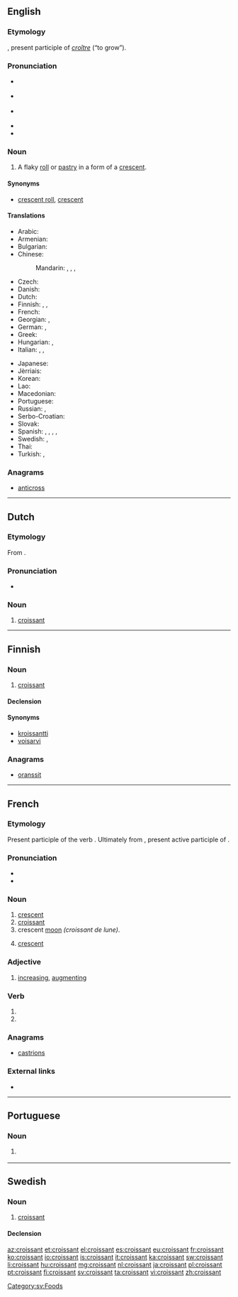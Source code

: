 {{also|Croissant}}
==English==

{{wikipedia}}

===Etymology===
{{borrowing|fr|lang=en}} {{term|croissant||crescent|lang=fr}}, present participle of ''[[croître]]'' (“to grow”).

===Pronunciation===
* {{a|NZ}} {{IPA|/kɹəˈsɒnt/|lang=en}}
* {{a|UK}} {{IPA|/ˈkɹwasɒ̃/|/ˈkɹwʌsɒŋ/|/ˈkwʌsɒŋ/|lang=en}}
* {{a|US}} {{IPA|/kɹəˈsɑnt/|/kɹwɑˈsɑ̃/|lang=en}}
* {{audio|en-us-croissant.ogg|Audio (US)|lang=en}}
* {{audio|en-ca-croissant.ogg|Audio (CA)|lang=en}}

===Noun===
{{en-noun}}

# A flaky [[roll]] or [[pastry]] in a form of a [[crescent]].

====Synonyms====
* [[crescent roll]], [[crescent]]

====Translations====
{{trans-top|a flaky roll or pastry in a form of a crescent}}
* Arabic: {{t|ar|كرواسان|m}}
* Armenian: {{t|hy|կրուասան}}
* Bulgarian: {{t|bg|кроасан}}
* Chinese:
*: Mandarin: {{t|cmn|牛角面包|tr=niújiǎo miàobāo}}, {{t|cmn|新月形麵包}}, {{t|cmn|新月形面包|tr=xīnyuè xíng miànbāo}}, {{t+|cmn|牛角包|tr=niújiǎobāo}}
* Czech: {{t+|cs|rohlík|m}}
* Danish: {{t+|da|croissant}}
* Dutch: {{t+|nl|croissant|m}}
* Finnish: {{t+|fi|voisarvi}}, {{t+|fi|croissant}}, {{t+|fi|kroissantti}}
* French: {{t+|fr|croissant|m}}
* Georgian: {{t|ka|კროასანი}}, {{t|ka|კრუასანი|tr=kruasani}}
* German: {{t+|de|Croissant|n}}, {{t+|de|Hörnchen|n}}
* Greek: {{t+|el|κρουασάν|n}}
* Hungarian: {{t+|hu|croissant}}, {{t+|hu|kifli}}
* Italian: {{t|it|brioche|f}}, {{t+|it|cornetto|m}}, {{t|it|chifer|m}} {{qualifier|Swiss Italian}}
{{trans-mid}}
* Japanese: {{t|ja|クロワッサン|tr=kurowassan}}
* Jèrriais: {{t|roa-jer|crouaîssant|m}}
* Korean: {{t+|ko|크루아상|tr=keuruasang}}
* Lao: {{t|lo|ຄົວຊ່ອງ|tr=khua-sööng}}
* Macedonian: {{t|mk|кроасан|m}}
* Portuguese: {{t+|pt|croissant|m}}
* Russian: {{t+|ru|круассан|m}}, {{t+|ru|рогалик|m}}
* Serbo-Croatian: {{t+|sh|kroasan|m}}
* Slovak: {{t|sk|rožok|m}}
* Spanish: {{t|es|media luna|f}}, {{t+|es|croissant|m}}, {{t+|es|cruasán|m}}, {{t+|es|cuerno|m}}, {{t+|es|cangrejo|m}} {{qualifier|Costa Rica}}
* Swedish: {{t+|sv|giffel|c}}, {{t+|sv|croissant|c}}
* Thai: {{t|th|ครัวซองต์|tr=khrwasawng}}
* Turkish: {{t+|tr|kruvasan}}, {{t+|tr|kruasan}}
{{trans-bottom}}

===Anagrams===
* [[anticross#English|anticross]]

----

==Dutch==

===Etymology===
From {{etyl|fr|nl}} {{m|fr|croissant}}.

===Pronunciation===
* {{IPA|lang=nl|[krʋɑˈsɑ̃]|[krɑˈsɑ̃]|/krɑˈsɑnt/}}

===Noun===
{{nl-noun|m|-s|croissantje}}

# [[#English|croissant]]

{{catlangcode|nl|Foods}}

----

==Finnish==

===Noun===
{{fi-noun}}

# [[#English|croissant]]

====Declension====
{{fi-decl-risti|croissant|||a|i=0}}

====Synonyms====
* [[kroissantti]]
* [[voisarvi]]

===Anagrams===
* [[oranssit#Finnish|oranssit]]

----

==French==

===Etymology===
Present participle of the verb {{term|croître||to increase|lang=fr}}. Ultimately from {{etyl|la|fr}} {{term|crescens|lang=la}}, present active participle of {{m|la|cresco||I augment}}.

===Pronunciation===
* {{IPA|/kʁwasɑ̃/|lang=fr}}
* {{audio|Fr-croissant2.ogg|Audio (FR)|lang=fr}}

===Noun===
{{fr-noun|m}}

# [[crescent]]
# [[#English|croissant]]
# crescent [[moon]] ''(croissant de lune)''.
# {{context|heraldiccharge|lang=fr}} [[crescent]]

===Adjective===
{{fr-adj}}

# [[increase|increasing]], [[augment]]ing

===Verb===
{{head|fr|present participle}}

# {{present participle of|croître|lang=fr}}
# {{present participle of|croitre|lang=fr}}

===Anagrams===
* [[castrions#French|castrions]]

===External links===
* {{R:TLFi}}

----

==Portuguese==

===Noun===
{{pt-noun|m|s}}

# {{l/en|croissant}} {{gloss|a flaky roll or pastry in a form of a crescent}}

----

==Swedish==

===Noun===
{{sv-noun|c}}

# [[#English|croissant]]

====Declension====
{{sv-noun-reg-er}}

[[Category:sv:Foods]]

[[az:croissant]]
[[et:croissant]]
[[el:croissant]]
[[es:croissant]]
[[eu:croissant]]
[[fr:croissant]]
[[ko:croissant]]
[[io:croissant]]
[[is:croissant]]
[[it:croissant]]
[[ka:croissant]]
[[sw:croissant]]
[[li:croissant]]
[[hu:croissant]]
[[mg:croissant]]
[[nl:croissant]]
[[ja:croissant]]
[[pl:croissant]]
[[pt:croissant]]
[[fi:croissant]]
[[sv:croissant]]
[[ta:croissant]]
[[vi:croissant]]
[[zh:croissant]]